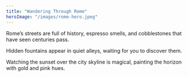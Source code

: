 ```yaml
---
title: "Wandering Through Rome"
heroImage: "/images/rome-hero.jpeg"
---
```



<PostHero title="Wandering Through Rome" image="/images/rome-hero.jpeg" />

Rome’s streets are full of history, espresso smells, and cobblestones that have seen centuries pass.

<ContentImage src="/images/rome-colosseum.jpg" alt="Colosseum" />

Hidden fountains appear in quiet alleys, waiting for you to discover them.

<ContentImage src="/images/rome-fountain.jpg" alt="Fountain" side={true} />

Watching the sunset over the city skyline is magical, painting the horizon with gold and pink hues.
